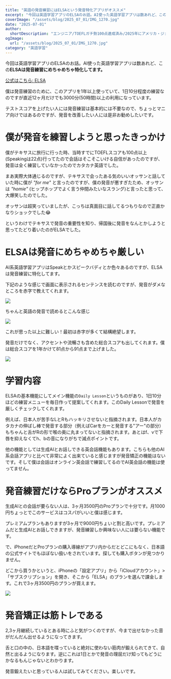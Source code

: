 ```yaml
---
title: "英語の発音練習にはELSAという発音特化アプリがオススメ"
excerpt: "今回は英語学習アプリのELSAのお話。AI使った英語学習アプリは数あれど、このELSAは発音練習にめちゃめちゃ特化してます。僕は発音練習のためにこのアプリを1年以上使っていて、1日10分程度の練習なのですが直近12ヶ月だけでも3000分=50時間以上の利用になっています。"
coverImage: "/assets/blog/2025_07_01/IMG_1270.jpg"
date: "2025-07-01"
author:
  shortDescription: "エンジニア/TOEFLガチ勢100点達成済み/2025年にアメリカ・ジョージア工科大学の修士課程に留学"
ogImage:
  url: "/assets/blog/2025_07_01/IMG_1270.jpg"
category: "英語学習"
---
```


今回は英語学習アプリのELSAのお話。AI使った英語学習アプリは数あれど、この**ELSAは発音練習にめちゃめちゃ特化してます。**

[公式はこちら: ELSA](https://elsaspeak.com/ja/)

僕は発音練習のために、このアプリを1年以上使っていて、1日10分程度の練習なのですが直近12ヶ月だけでも3000分(50時間)以上の利用になっています。

テストスコアを上げたい人には発音練習は基本的には不要なので、ちょっとマニア向けではあるのですが、発音を改善したい人には是非お勧めしたいです。

# 僕が発音を練習しようと思ったきっかけ

僕がテキサスに旅行に行った時、当時すでにTOEFLスコアも100点以上(Speakingは22点)行ってたので会話はそこそこいける自信があったのですが、発音は全く練習していなかったのでカタカナ英語でした。

まあ実際大体通じるのですが、テキサスで会ったある気のいいオッサンと話していた時に僕が *"for me"* と言ったのですが、僕の発音が悪すぎたため、オッサンは *"homie"* (ヒップホップでよく言う仲間みたいなスラング)と言ったと思って、大爆笑したのでした。

オッサンは超笑っていましたが、こっちは真面目に話してるつもりなので正直かなりショックでした😂

というわけでテキサスで発音の重要性を知り、帰国後に発音をなんとかしようと思ってたどり着いたのがELSAでした。

# ELSAは発音にめちゃめちゃ厳しい

AI系英語学習アプリはSpeakとかスピークバディとか色々あるのですが、ELSAは発音練習に特化してます。

下記のような感じで画面に表示されるセンテンスを読むのですが、発音がダメなところを赤字で教えてくれます。

![](/assets/blog/2025_07_01/IMG_1265.jpg)

ちゃんと英語の発音で読めるとこんな感じ

![](/assets/blog/2025_07_01/IMG_1266.jpg)

これが思った以上に難しい！最初は赤字が多くて結構絶望します。

発音だけでなく、アクセントや流暢さも含めた総合スコアも出してくれます。僕は総合スコアを1年かけて81点から91点まで上げました。

![](/assets/blog/2025_07_01/IMG_1264.jpg)

# 学習内容

ELSAの基本機能にしてメイン機能の`Daily Lesson`というものがあり、1日10分ほどの練習メニューを毎日作って提案してくれます。このDaily Lessonで発音を厳しくチェックしてくれます。

例えば、日本人が苦手なLとRもハッキリさせないと指摘されます。日本人がカタカナの伸ばし棒で発音する部分（例えばCarをカーと発音する"アー"の部分）もちゃんと舌がRの形で喉の奥に丸まってないと指摘されます。あとはf、vで下唇を抑えなくてh、bの音になりがちで減点ポイントです。

他の機能としては生成AIとお話しできる英会話機能もあります。こちらも他のAI系会話アプリと比べて非常によく出来ていると感じますが発音矯正の機能はないです。そして僕は会話はオンライン英会話で練習してるのでAI英会話の機能は使ってません。

# 発音練習だけならProプランがオススメ

生成AIとの会話が要らない人は、3ヶ月3500円のProプランで十分です。月1000円ちょっとでこのサービスはコスパがいいと僕は感じます。

プレミアムプランもありますが3ヶ月で9000円ちょいと割と高いです。プレミアムだと生成AIとお話しできますが、発音練習しか興味ない人には要らない機能です。

で、iPhoneだとProプランの購入導線がアプリ内からだとどこにもなく、日本語の公式サイトでもほぼない扱いをされています。探しても購入ボタンが見つかりません。

どこから買うかというと、iPhoneの「設定アプリ」から「iCloudアカウント」>「サブスクリプション」を開き、そこから「ELSA」のプランを選んで課金します。これで3ヶ月3500円のプランが買えます。

![](/assets/blog/2025_07_01/IMG_2EE6423B9850-1.jpeg)

# 発音矯正は筋トレである

2,3ヶ月継続しているとある時にふと気がつくのですが、今まで出せなかった音がだんだん出せるようになってきます。

舌と口の中の、日本語を喋っていると絶対に使わない筋肉が鍛えられてきて、自然と出るようになります。逆にこれは1日とかで発音の理屈だけ知ってもどうにかなるもんじゃないとわかります。

発音鍛えたいと思っている人は試してみてください。楽しいです。

